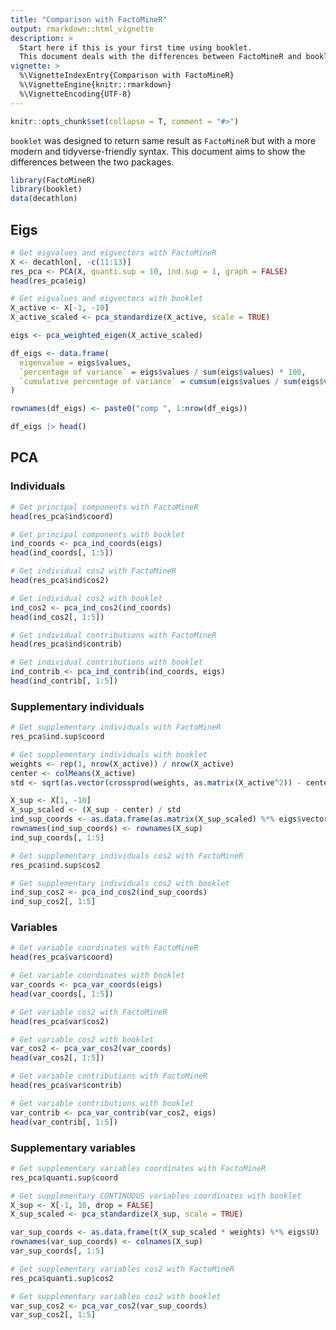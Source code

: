 ---
title: "Comparison with FactoMineR"
output: rmarkdown::html_vignette
description: >
  Start here if this is your first time using booklet.
  This document deals with the differences between FactoMineR and booklet.
vignette: >
  %\VignetteIndexEntry{Comparison with FactoMineR}
  %\VignetteEngine{knitr::rmarkdown}
  %\VignetteEncoding{UTF-8}
---

```{r echo = FALSE, message = FALSE}
knitr::opts_chunk$set(collapse = T, comment = "#>")
```

`booklet` was designed to return same result as `FactoMineR` but with a more modern and tidyverse-friendly syntax. This document aims to show the differences between the two packages.


```{r message = FALSE, warning=FALSE}
library(FactoMineR)
library(booklet)
data(decathlon)
```


## Eigs

```{r}
# Get eigvalues and eigvectors with FactoMineR
X <- decathlon[, -c(11:13)]
res_pca <- PCA(X, quanti.sup = 10, ind.sup = 1, graph = FALSE)
head(res_pca$eig)
```


```{r}
# Get eigvalues and eigvectors with booklet
X_active <- X[-1, -10]
X_active_scaled <- pca_standardize(X_active, scale = TRUE)

eigs <- pca_weighted_eigen(X_active_scaled)

df_eigs <- data.frame(
  eigenvalue = eigs$values,
  `percentage of variance` = eigs$values / sum(eigs$values) * 100,
  `cumulative percentage of variance` = cumsum(eigs$values / sum(eigs$values)) * 100
)

rownames(df_eigs) <- paste0("comp ", 1:nrow(df_eigs))

df_eigs |> head()
```

## PCA

### Individuals

```{r}
# Get principal components with FactoMineR
head(res_pca$ind$coord)
```

```{r}
# Get principal components with booklet
ind_coords <- pca_ind_coords(eigs)
head(ind_coords[, 1:5])
```

```{r}
# Get individual cos2 with FactoMineR
head(res_pca$ind$cos2)
```

```{r}
# Get individual cos2 with booklet
ind_cos2 <- pca_ind_cos2(ind_coords)
head(ind_cos2[, 1:5])
```

```{r}
# Get individual contributions with FactoMineR
head(res_pca$ind$contrib)
```

```{r}
# Get individual contributions with booklet
ind_contrib <- pca_ind_contrib(ind_coords, eigs)
head(ind_contrib[, 1:5])
```

### Supplementary individuals

```{r}
# Get supplementary individuals with FactoMineR
res_pca$ind.sup$coord
```

```{r}
# Get supplementary individuals with booklet
weights <- rep(1, nrow(X_active)) / nrow(X_active)
center <- colMeans(X_active)
std <- sqrt(as.vector(crossprod(weights, as.matrix(X_active^2)) - center^2))

X_sup <- X[1, -10]
X_sup_scaled <- (X_sup - center) / std
ind_sup_coords <- as.data.frame(as.matrix(X_sup_scaled) %*% eigs$vectors)
rownames(ind_sup_coords) <- rownames(X_sup)
ind_sup_coords[, 1:5]
```

```{r}
# Get supplementary individuals cos2 with FactoMineR
res_pca$ind.sup$cos2
```

```{r}
# Get supplementary individuals cos2 with booklet
ind_sup_cos2 <- pca_ind_cos2(ind_sup_coords)
ind_sup_cos2[, 1:5]
```


### Variables

```{r}
# Get variable coordinates with FactoMineR
head(res_pca$var$coord)
```

```{r}
# Get variable coordinates with booklet
var_coords <- pca_var_coords(eigs)
head(var_coords[, 1:5])
```

```{r}
# Get variable cos2 with FactoMineR
head(res_pca$var$cos2)
```

```{r}
# Get variable cos2 with booklet
var_cos2 <- pca_var_cos2(var_coords)
head(var_cos2[, 1:5])
```

```{r}
# Get variable contributions with FactoMineR
head(res_pca$var$contrib)
```

```{r}
# Get variable contributions with booklet
var_contrib <- pca_var_contrib(var_cos2, eigs)
head(var_contrib[, 1:5])
```

### Supplementary variables

```{r}
# Get supplementary variables coordinates with FactoMineR
res_pca$quanti.sup$coord
```
```{r}
# Get supplementary CONTINUOUS variables coordinates with booklet
X_sup <- X[-1, 10, drop = FALSE]
X_sup_scaled <- pca_standardize(X_sup, scale = TRUE)

var_sup_coords <- as.data.frame(t(X_sup_scaled * weights) %*% eigs$U)
rownames(var_sup_coords) <- colnames(X_sup)
var_sup_coords[, 1:5]
```

```{r}
# Get supplementary variables cos2 with FactoMineR
res_pca$quanti.sup$cos2
```

```{r}
# Get supplementary variables cos2 with booklet
var_sup_cos2 <- pca_var_cos2(var_sup_coords)
var_sup_cos2[, 1:5]
```
